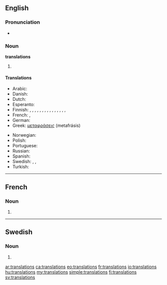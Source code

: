 {{selfref|See also [[Wiktionary:Translations]]}}
==English==

===Pronunciation===
* {{audio|en-us-translations.ogg|Audio (US)}}

===Noun===
'''translations''' {{p}}

# {{plural of|translation}}

====Translations====
{{trans-top|plural of translation}}
* Arabic: {{t+|ar|تراجم|p|tr=taraajim}}
* Danish: {{t-|da|oversættelser|p}}
* Dutch: {{t+|nl|vertalingen|f|p}}
* Esperanto: {{t+|eo|tradukoj|p|xs=Esperanto}}
* Finnish: {{t|fi|käännökset|p}}, {{t|fi|translaatiot}}, {{t|fi|translaatioiden}}, {{t|fi|translaatioitten}}, {{t|fi|translaatioita}}, {{t|fi|translaatioissa}}, {{t|fi|translaatioista}}, {{t|fi|translaatioihin}}, {{t|fi|translaatioilla}}, {{t|fi|translaatioilta}}, {{t|fi|translaatioille}}, {{t|fi|translaatioina}}, {{t|fi|translaatioiksi}}, {{t|fi|translaatioin}}, {{t|fi|translaatioitta}}, {{t|fi|translaatioineen}}
* French: {{t+|fr|traductions|f|p}}, {{t|fr|translations|f}}
* German: {{t-|de|Übersetzungen|f|p}}
* Greek: [[μεταφράσεις]] (metafrásis) {{p}}
{{trans-mid}}
* Norwegian: {{t|no|oversettelser|m}}
* Polish: {{t|pl|tłumaczenia|m|p}}
* Portuguese: {{t-|pt|traduções|f|p}}
* Russian: {{t-|ru|переводы|m|p}}
* Spanish: {{t-|es|traducciones|p}}
* Swedish: {{t+|sv|översättningar|c|p}}, {{t|sv|translationer|c}}, {{t|sv|translationerna|c}}
* Turkish: {{t-|tr|çeviriler|p}}
{{trans-bottom}}

----

==French==

===Noun===
{{infl|fr|plural}} {{f|p}}

# {{plural of|translation|lang=fr}}

----

==Swedish==

===Noun===
{{infl|sv|noun form}}

# {{sv-noun-form-indef-gen|translation}}

[[ar:translations]]
[[ca:translations]]
[[eo:translations]]
[[fr:translations]]
[[io:translations]]
[[hu:translations]]
[[my:translations]]
[[simple:translations]]
[[fi:translations]]
[[sv:translations]]